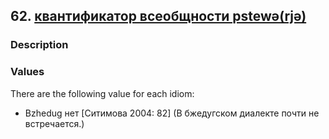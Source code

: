 ## 62. <a href =  'https://agricolamz.github.io/The_Circassian_Isoglosses_Database/62.html'>квантификатор всеобщности pstewə(rjə)</a>
### Description



### Values
There are the following value for each idiom:

* Bzhedug  нет [Ситимова 2004: 82] (В бжедугском диалекте почти не встречается.)

